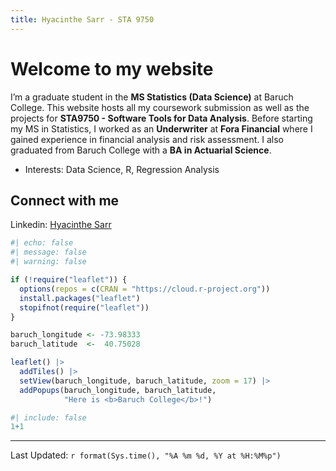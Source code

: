```yaml
---
title: Hyacinthe Sarr - STA 9750
---
```


# Welcome to my website

I'm a graduate student in the **MS Statistics (Data Science)** at Baruch College. This website hosts all my coursework submission as well as the projects for **STA9750 - Software Tools for Data Analysis**. Before starting my MS in Statistics, I worked as an **Underwriter** at **Fora Financial** where I gained experience in financial analysis and risk assessment. I also graduated from Baruch College with a **BA in Actuarial Science**.

- Interests: Data Science, R, Regression Analysis

## Connect with me

Linkedin: [Hyacinthe Sarr](https://www.linkedin.com/in/hsarr2802/)

```r
#| echo: false
#| message: false
#| warning: false

if (!require("leaflet")) {
  options(repos = c(CRAN = "https://cloud.r-project.org"))
  install.packages("leaflet")
  stopifnot(require("leaflet"))
}

baruch_longitude <- -73.98333
baruch_latitude  <-  40.75028

leaflet() |>
  addTiles() |>
  setView(baruch_longitude, baruch_latitude, zoom = 17) |>
  addPopups(baruch_longitude, baruch_latitude,
            "Here is <b>Baruch College</b>!")
```

```r
#| include: false
1+1
```
--------------
Last Updated: `r format(Sys.time(), "%A %m %d, %Y at %H:%M%p")`

